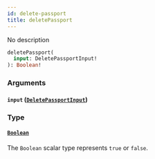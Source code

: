 ```yaml
---
id: delete-passport
title: deletePassport
---
```



No description

```graphql
deletePassport(
  input: DeletePassportInput!
): Boolean!
```


### Arguments

#### `input` ([`DeletePassportInput`](../../references/inputs/delete-passport-input))




### Type

#### [`Boolean`](../../references/scalars/boolean) 

The `Boolean` scalar type represents `true` or `false`.




